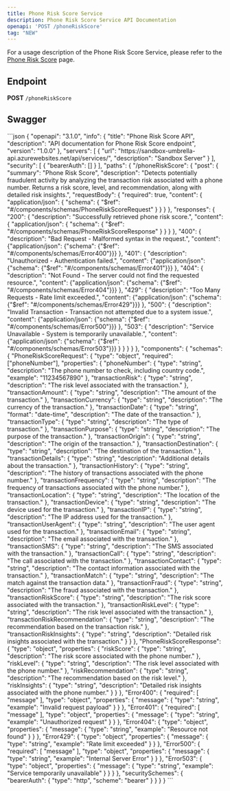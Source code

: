 ```yaml
---
title: Phone Risk Score Service
description: Phone Risk Score Service API Documentation
openapi: 'POST /phoneRiskScore'
tag: "NEW"
---
```


For a usage description of the Phone Risk Score Service, please refer to the [Phone Risk Score](/essentials/phoneServices) page.

## Endpoint

**POST** `/phoneRiskScore`

## Swagger
<Accordion title="Copy Swagger">
```json
{
  "openapi": "3.1.0",
  "info": {
    "title": "Phone Risk Score API",
    "description": "API documentation for Phone Risk Score endpoint",
    "version": "1.0.0"
  },
  "servers": [
    {
      "url": "https://sandbox-umbrella-api.azurewebsites.net/api/services/",
      "description": "Sandbox Server"
    }
  ],
  "security": [
    {
      "bearerAuth": []
    }
  ],
  "paths": {
    "/phoneRiskScore": {
      "post": {
        "summary": "Phone Risk Score",
        "description": "Detects potentially fraudulent activity by analyzing the transaction risk associated with a phone number. Returns a risk score, level, and recommendation, along with detailed risk insights.",
        "requestBody": {
          "required": true,
          "content": {
            "application/json": {
              "schema": {
                "$ref": "#/components/schemas/PhoneRiskScoreRequest"
              }
            }
          }
        },
        "responses": {
          "200": {
            "description": "Successfully retrieved phone risk score.",
            "content": {
              "application/json": {
                "schema": {
                  "$ref": "#/components/schemas/PhoneRiskScoreResponse"
                }
              }
            }
          },
          "400": {
            "description": "Bad Request - Malformed syntax in the request.",
            "content": {"application/json": {"schema": {"$ref": "#/components/schemas/Error400"}}}
          },
          "401": {
            "description": "Unauthorized - Authentication failed.",
            "content": {"application/json": {"schema": {"$ref": "#/components/schemas/Error401"}}}
          },
          "404": {
            "description": "Not Found - The server could not find the requested resource.",
            "content": {"application/json": {"schema": {"$ref": "#/components/schemas/Error404"}}}
          },
          "429": {
            "description": "Too Many Requests - Rate limit exceeded.",
            "content": {"application/json": {"schema": {"$ref": "#/components/schemas/Error429"}}}
          },
          "500": {
            "description": "Invalid Transaction - Transaction not attempted due to a system issue.",
            "content": {"application/json": {"schema": {"$ref": "#/components/schemas/Error500"}}}
          },
          "503": {
            "description": "Service Unavailable - System is temporarily unavailable.",
            "content": {"application/json": {"schema": {"$ref": "#/components/schemas/Error503"}}}
          }
        }
      }
    }
  },
  "components": {
    "schemas": {
      "PhoneRiskScoreRequest": {
        "type": "object",
        "required": ["phoneNumber"],
        "properties": {
          "phoneNumber": {
            "type": "string",
            "description": "The phone number to check, including country code.",
            "example": "11234567890"
          },
          "transactionRisk": {
            "type": "string",
            "description": "The risk level associated with the transaction."
          },
          "transactionAmount": {
            "type": "string",
            "description": "The amount of the transaction."
          },
          "transactionCurrency": {
            "type": "string",
            "description": "The currency of the transaction."
          },
          "transactionDate": {
            "type": "string",
            "format": "date-time",
            "description": "The date of the transaction."
          },
          "transactionType": {
            "type": "string",
            "description": "The type of transaction."
          },
          "transactionPurpose": {
            "type": "string",
            "description": "The purpose of the transaction."
          },
          "transactionOrigin": {
            "type": "string",
            "description": "The origin of the transaction."
          },
          "transactionDestination": {
            "type": "string",
            "description": "The destination of the transaction."
          },
          "transactionDetails": {
            "type": "string",
            "description": "Additional details about the transaction."
          },
          "transactionHistory": {
            "type": "string",
            "description": "The history of transactions associated with the phone number."
          },
          "transactionFrequency": {
            "type": "string",
            "description": "The frequency of transactions associated with the phone number."
          },
          "transactionLocation": {
            "type": "string",
            "description": "The location of the transaction."
          },
          "transactionDevice": {
            "type": "string",
            "description": "The device used for the transaction."
          },
          "transactionIP": {
            "type": "string",
            "description": "The IP address used for the transaction."
          },
          "transactionUserAgent": {
            "type": "string",
            "description": "The user agent used for the transaction."
          },
          "transactionEmail": {
            "type": "string",
            "description": "The email associated with the transaction."
          },
          "transactionSMS": {
            "type": "string",
            "description": "The SMS associated with the transaction."
          },
          "transactionCall": {
            "type": "string",
            "description": "The call associated with the transaction."
          },
          "transactionContact": {
            "type": "string",
            "description": "The contact information associated with the transaction."
          },
          "transactionMatch": {
            "type": "string",
            "description": "The match against the transaction data."
          },
          "transactionFraud": {
            "type": "string",
            "description": "The fraud associated with the transaction."
          },
          "transactionRiskScore": {
            "type": "string",
            "description": "The risk score associated with the transaction."
          },
          "transactionRiskLevel": {
            "type": "string",
            "description": "The risk level associated with the transaction."
          },
          "transactionRiskRecommendation": {
            "type": "string",
            "description": "The recommendation based on the transaction risk."
          },
          "transactionRiskInsights": {
            "type": "string",
            "description": "Detailed risk insights associated with the transaction."
          }
        }
      },
      "PhoneRiskScoreResponse": {
        "type": "object",
        "properties": {
          "riskScore": {
            "type": "string",
            "description": "The risk score associated with the phone number."
          },
          "riskLevel": {
            "type": "string",
            "description": "The risk level associated with the phone number."
          },
          "riskRecommendation": {
            "type": "string",
            "description": "The recommendation based on the risk level."
          },
          "riskInsights": {
            "type": "string",
            "description": "Detailed risk insights associated with the phone number."
          }
        }
      },
      "Error400": {
        "required": [
          "message"
        ],
        "type": "object",
        "properties": {
          "message": {
            "type": "string",
            "example": "Invalid request payload"
          }
        }
      },
      "Error401": {
        "required": [
          "message"
        ],
        "type": "object",
        "properties": {
          "message": {
            "type": "string",
            "example": "Unauthorized request"
          }
        }
      },
      "Error404": {
        "type": "object",
        "properties": {
          "message": {
            "type": "string",
            "example": "Resource not found"
          }
        }
      },
      "Error429": {
        "type": "object",
        "properties": {
          "message": {
            "type": "string",
            "example": "Rate limit exceeded"
          }
        }
      },
      "Error500": {
        "required": [
          "message"
        ],
        "type": "object",
        "properties": { 
          "message": {
            "type": "string",
            "example": "Internal Server Error"
          }
        }
      },
      "Error503": {
        "type": "object",
        "properties": {
          "message": {
            "type": "string",
            "example": "Service temporarily unavailable"
          }
        }
      }
    },
    "securitySchemes": {
      "bearerAuth": {
        "type": "http",
        "scheme": "bearer"
      }
    }
  }
} 
```
</Accordion>